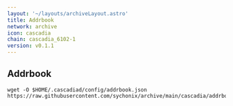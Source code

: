 ```yaml
---
layout: '~/layouts/archiveLayout.astro'
title: Addrbook
network: archive
icon: cascadia
chain: cascadia_6102-1
version: v0.1.1
---
```

## Addrbook

```
wget -O $HOME/.cascadiad/config/addrbook.json https://raw.githubusercontent.com/sychonix/archive/main/cascadia/addrbook.json
```
